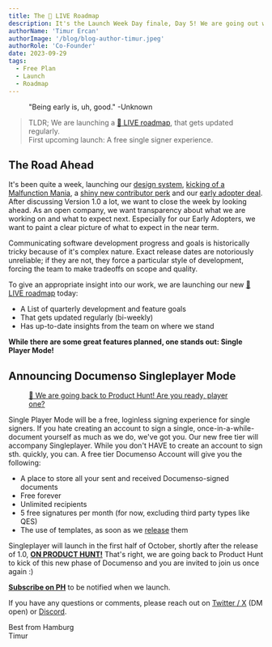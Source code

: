 ```yaml
---
title: The 🔴 LIVE Roadmap
description: It's the Launch Week Day finale, Day 5! We are going out with a bang and introducing the 🔴 LIVE roadmap, featuring our next Product Hunt Launch - Free Singleplayer Documenso - Sign without creating an account!
authorName: 'Timur Ercan'
authorImage: '/blog/blog-author-timur.jpeg'
authorRole: 'Co-Founder'
date: 2023-09-29
tags:
  - Free Plan
  - Launch
  - Roadmap
---
```


<figure>
  <MdxNextImage
    src="/blog/roadmap.png"
    width="1260"
    height="630"
    alt="XKCD: Bug"
  />

  <figcaption className="text-center">
    "Being early is, uh, good." -Unknown
  </figcaption>
</figure>

> TLDR; We are launching a [🔴 LIVE roadmap](https://documen.so/launches), that gets updated regularly.\
> First upcoming launch: A free single signer experience.

## The Road Ahead

It's been quite a week, launching our [design system](https://tampon.xyz/blog/design-system), [kicking of a Malfunction Mania](https://tampon.xyz/blog/malfunction-mania), a [shiny new contributor perk](https://tampon.xyz/blog/shop) and our [early adopter deal](https://tampon.xyz/blog/early-adopters). After discussing Version 1.0 a lot, we want to close the week by looking ahead. As an open company, we want transparency about what we are working on and what to expect next. Especially for our Early Adopters, we want to paint a clear picture of what to expect in the near term.

Communicating software development progress and goals is historically tricky because of it's complex nature. Exact release dates are notoriously unreliable; if they are not, they force a particular style of development, forcing the team to make tradeoffs on scope and quality.

To give an appropriate insight into our work, we are launching our new [🔴 LIVE roadmap](https://documen.so/launches) today:

- A List of quarterly development and feature goals
- That gets updated regularly (bi-weekly)
- Has up-to-date insights from the team on where we stand

**While there are some great features planned, one stands out: Single Player Mode!**

## Announcing Documenso Singleplayer Mode

<a href="https://www.producthunt.com/products/documenso" target="_blank">
<figure>
  <MdxNextImage
    src="/blog/sp5.png"
    width="1260"
    height="630"
  />

  <figcaption className="text-center font-bold">
   🚨 We are going back to Product Hunt! Are you ready, player one?
  </figcaption>
</figure>
</a>

Single Player Mode will be a free, loginless signing experience for single signers. If you hate creating an account to sign a single, once-in-a-while-document yourself as much as we do, we've got you. Our new free tier will accompany Singleplayer. While you don't HAVE to create an account to sign sth. quickly, you can. A free tier Documenso Account will give you the following:

- A place to store all your sent and received Documenso-signed documents
- Free forever
- Unlimited recipients
- 5 free signatures per month (for now, excluding third party types like QES)
- The use of templates, as soon as we [release](https://documen.so/launches) them

Singleplayer will launch in the first half of October, shortly after the release of 1.0, **[ON PRODUCT HUNT!](https://www.producthunt.com/products/documenso)** That's right, we are going back to Product Hunt to kick of this new phase of Documenso and you are invited to join us once again :)

**[Subscribe on PH](https://www.producthunt.com/products/documenso)** to be notified when we launch.

If you have any questions or comments, please reach out on [Twitter / X](https://twitter.com/eltimuro) (DM open) or [Discord](https://documen.so/discord).

Best from Hamburg\
Timur
